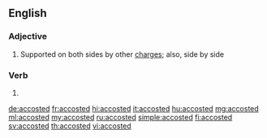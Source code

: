 ==English==

===Adjective===
{{en-adj|-}}
# {{context|heraldry|lang=en}} Supported on both sides by other [[charge]]s; also, side by side

===Verb===
{{head|en|verb form}}

# {{en-past of|accost}}

[[de:accosted]]
[[fr:accosted]]
[[hi:accosted]]
[[it:accosted]]
[[hu:accosted]]
[[mg:accosted]]
[[ml:accosted]]
[[my:accosted]]
[[ru:accosted]]
[[simple:accosted]]
[[fi:accosted]]
[[sv:accosted]]
[[th:accosted]]
[[vi:accosted]]
